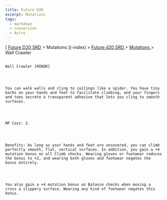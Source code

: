 ```yaml
---
title: Future D20
excerpt: Mutations
tags:
  - markdown
  - conversion
  - Astro
---
```







[
[Future D20 SRD]( / ) > Mutations
     ](-index)
     >
     [
      Future d20 SRD
     ](future-d20-srd-index)
     >
     [
      Mutations
     ](future-d20-srd-mutations-index)
     > Wall Crawler
    




## 
    Wall Crawler [MINOR]
   



    You can walk walls and cling to ceilings like a spider. You have tiny barbs on your hands and feet to facilitate climbing, and your fingers and toes secrete a transparent adhesive that lets you cling to smooth surfaces.
   



    MP Cost: 2.
   



    Benefits: As long as your hands and feet are uncovered, you can climb perfectly smooth, flat, vertical surfaces. In addition, you gain a +4 mutation bonus on all Climb checks. Wearing gloves or footwear reduces the bonus to +2, and wearing both gloves and footwear negates the bonus entirely.
   



    You also gain a +4 mutation bonus on Balance checks when moving a cross a slippery surface. Wearing any kind of footwear negates this bonus.
   





